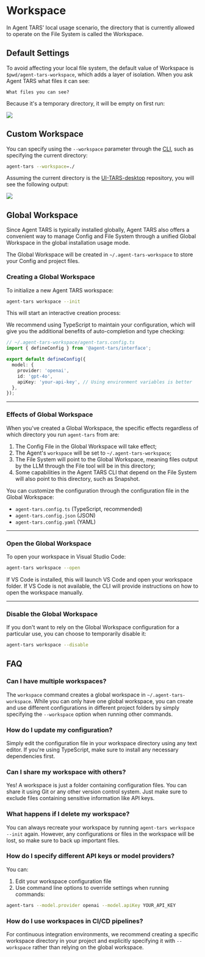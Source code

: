 
# Workspace

In Agent TARS' local usage scenario, the directory that is currently allowed to operate on the File System is called the Workspace.

## Default Settings

To avoid affecting your local file system, the default value of Workspace is `$pwd/agent-tars-workspace`, which adds a layer of isolation. When you ask Agent TARS what files it can see:

```text
What files you can see?
```

Because it's a temporary directory, it will be empty on first run:

![](/list-files.png)


## Custom Workspace

You can specify using the `--workspace` parameter through the [CLI](./cli.mdx), such as specifying the current directory:

```bash
agent-tars --workspace=./
```

Assuming the current directory is the [UI-TARS-desktop](https://github.com/bytedance/UI-TARS-desktop) repository, you will see the following output:

![](/list-files-custom-workspace.png)


## Global Workspace

Since Agent TARS is typically installed globally, Agent TARS also offers a convenient way to manage Config and File System through a unified Global Workspace in the global installation usage mode.

The Global Workspace will be created in `~/.agent-tars-workspace` to store your Config and project files.

### Creating a Global Workspace

To initialize a new Agent TARS workspace:

```bash
agent-tars workspace --init
```

This will start an interactive creation process:

<VideoPanel
  src="https://lf3-static.bytednsdoc.com/obj/eden-cn/zyha-aulnh/ljhwZthlaukjlkulzlp/docs/videos/create-workspace.mp4"
  loop
  autoPlay
/>

We recommend using TypeScript to maintain your configuration, which will give you the additional benefits of auto-completion and type checking:

```typescript
// ~/.agent-tars-workspace/agent-tars.config.ts
import { defineConfig } from '@agent-tars/interface';

export default defineConfig({
  model: {
    provider: 'openai',
    id: 'gpt-4o',
    apiKey: 'your-api-key', // Using environment variables is better
  },
});
```

---

### Effects of Global Workspace

When you've created a Global Workspace, the specific effects regardless of which directory you run `agent-tars` from are:

1. The Config File in the Global Workspace will take effect;
2. The Agent's `workspace` will be set to `~/.agent-tars-workspace`;
3. The File System will point to the Global Workspace, meaning files output by the LLM through the File tool will be in this directory;
4. Some capabilities in the Agent TARS CLI that depend on the File System will also point to this directory, such as Snapshot.

You can customize the configuration through the configuration file in the Global Workspace:

- `agent-tars.config.ts` (TypeScript, recommended)
- `agent-tars.config.json` (JSON)
- `agent-tars.config.yaml` (YAML)

---

### Open the Global Workspace

To open your workspace in Visual Studio Code:

```bash
agent-tars workspace --open
```

If VS Code is installed, this will launch VS Code and open your workspace folder. If VS Code is not available, the CLI will provide instructions on how to open the workspace manually.

---

### Disable the Global Workspace

If you don't want to rely on the Global Workspace configuration for a particular use, you can choose to temporarily disable it:

```bash
agent-tars workspace --disable
```

## FAQ

### Can I have multiple workspaces?

The `workspace` command creates a global workspace in `~/.agent-tars-workspace`. While you can only have one global workspace, you can create and use different configurations in different project folders by simply specifying the `--workspace` option when running other commands.

### How do I update my configuration?

Simply edit the configuration file in your workspace directory using any text editor. If you're using TypeScript, make sure to install any necessary dependencies first.

### Can I share my workspace with others?

Yes! A workspace is just a folder containing configuration files. You can share it using Git or any other version control system. Just make sure to exclude files containing sensitive information like API keys.

### What happens if I delete my workspace?

You can always recreate your workspace by running `agent-tars workspace --init` again. However, any configurations or files in the workspace will be lost, so make sure to back up important files.

### How do I specify different API keys or model providers?

You can:

1. Edit your workspace configuration file
2. Use command line options to override settings when running commands:

```bash
agent-tars --model.provider openai --model.apiKey YOUR_API_KEY
```

### How do I use workspaces in CI/CD pipelines?

For continuous integration environments, we recommend creating a specific workspace directory in your project and explicitly specifying it with `--workspace` rather than relying on the global workspace.
